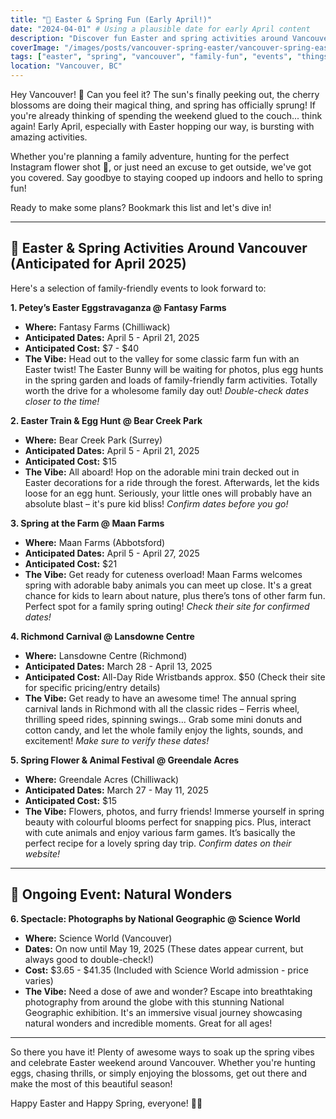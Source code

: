 ```yaml
---
title: "🐰 Easter & Spring Fun (Early April!)"
date: "2024-04-01" # Using a plausible date for early April content
description: "Discover fun Easter and spring activities around Vancouver planned for early April 2025, including farm visits, egg hunts, carnivals, and more. Perfect for families and spring outings."
coverImage: "/images/posts/vancouver-spring-easter/vancouver-spring-easter-cover.jpg" # Example image path
tags: ["easter", "spring", "vancouver", "family-fun", "events", "things-to-do", "chilliwack", "surrey", "abbotsford", "richmond"]
location: "Vancouver, BC"
---
```


Hey Vancouver! 👋 Can you feel it? The sun's finally peeking out, the cherry blossoms are doing their magical thing, and spring has officially sprung! If you're already thinking of spending the weekend glued to the couch... think again! Early April, especially with Easter hopping our way, is bursting with amazing activities.

Whether you're planning a family adventure, hunting for the perfect Instagram flower shot 📸, or just need an excuse to get outside, we've got you covered. Say goodbye to staying cooped up indoors and hello to spring fun!

Ready to make some plans? Bookmark this list and let's dive in!

---

## 🐣 Easter & Spring Activities Around Vancouver (Anticipated for April 2025)

Here's a selection of family-friendly events to look forward to:

**1. Petey’s Easter Eggstravaganza @ Fantasy Farms**

*   **Where:** Fantasy Farms (Chilliwack)
*   **Anticipated Dates:** April 5 - April 21, 2025
*   **Anticipated Cost:** $7 - $40
*   **The Vibe:** Head out to the valley for some classic farm fun with an Easter twist! The Easter Bunny will be waiting for photos, plus egg hunts in the spring garden and loads of family-friendly farm activities. Totally worth the drive for a wholesome family day out! *Double-check dates closer to the time!*

**2. Easter Train & Egg Hunt @ Bear Creek Park**

*   **Where:** Bear Creek Park (Surrey)
*   **Anticipated Dates:** April 5 - April 21, 2025
*   **Anticipated Cost:** $15
*   **The Vibe:** All aboard! Hop on the adorable mini train decked out in Easter decorations for a ride through the forest. Afterwards, let the kids loose for an egg hunt. Seriously, your little ones will probably have an absolute blast – it's pure kid bliss! *Confirm dates before you go!*

**3. Spring at the Farm @ Maan Farms**

*   **Where:** Maan Farms (Abbotsford)
*   **Anticipated Dates:** April 5 - April 27, 2025
*   **Anticipated Cost:** $21
*   **The Vibe:** Get ready for cuteness overload! Maan Farms welcomes spring with adorable baby animals you can meet up close. It's a great chance for kids to learn about nature, plus there’s tons of other farm fun. Perfect spot for a family spring outing! *Check their site for confirmed dates!*

**4. Richmond Carnival @ Lansdowne Centre**

*   **Where:** Lansdowne Centre (Richmond)
*   **Anticipated Dates:** March 28 - April 13, 2025
*   **Anticipated Cost:** All-Day Ride Wristbands approx. $50 (Check their site for specific pricing/entry details)
*   **The Vibe:** Get ready to have an awesome time! The annual spring carnival lands in Richmond with all the classic rides – Ferris wheel, thrilling speed rides, spinning swings... Grab some mini donuts and cotton candy, and let the whole family enjoy the lights, sounds, and excitement! *Make sure to verify these dates!*

**5. Spring Flower & Animal Festival @ Greendale Acres**

*   **Where:** Greendale Acres (Chilliwack)
*   **Anticipated Dates:** March 27 - May 11, 2025
*   **Anticipated Cost:** $15
*   **The Vibe:** Flowers, photos, and furry friends! Immerse yourself in spring beauty with colourful blooms perfect for snapping pics. Plus, interact with cute animals and enjoy various farm games. It’s basically the perfect recipe for a lovely spring day trip. *Confirm dates on their website!*

---

## 📸 Ongoing Event: Natural Wonders

**6. Spectacle: Photographs by National Geographic @ Science World**

*   **Where:** Science World (Vancouver)
*   **Dates:** On now until May 19, 2025 (These dates appear current, but always good to double-check!)
*   **Cost:** $3.65 - $41.35 (Included with Science World admission - price varies)
*   **The Vibe:** Need a dose of awe and wonder? Escape into breathtaking photography from around the globe with this stunning National Geographic exhibition. It's an immersive visual journey showcasing natural wonders and incredible moments. Great for all ages!

---

So there you have it! Plenty of awesome ways to soak up the spring vibes and celebrate Easter weekend around Vancouver. Whether you're hunting eggs, chasing thrills, or simply enjoying the blossoms, get out there and make the most of this beautiful season!

Happy Easter and Happy Spring, everyone! 🌸🐣